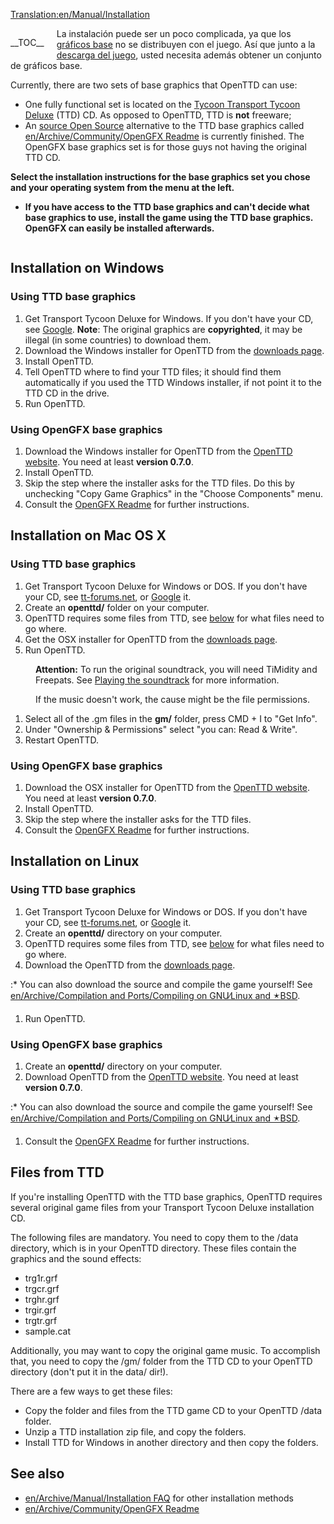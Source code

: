 [[Translation:en/Manual/Installation]]
{{en/Ambox| type = notice
| image =
| text = '''Atención:''' Para información actualizada sobre cómo descargar e instalar el juego consultad el blog '''[http://www.fametown.com/blog/openttd/ OpenTTD]''' de ''Eusebio Barriga'' (traductor del juego al español).
}}
{{en/Translation (es)|origen=Installation}}
{{en/Outdated (es)|Esta página no incluye la instalación automática de OpenTTD 1.0.0 y es un poco tosco, lea el archivo [http://vcs.openttd.org/svn/browser/trunk/readme.txt README.txt] (en inglés) para más referencias.<br>Además el artículo es casi un duplicado de [[en/Archive/Manual/Installation FAQ]]}}


<div style="float:left; padding-right: 20px;">__TOC__</div>{{en/Table of contents (Es)}}

La instalación puede ser un poco complicada, ya que los [[en/Es/Gráficos base|gráficos base]] no se distribuyen con el juego. Así que junto a la [http://www.openttd.org/ descarga del juego], usted necesita además obtener un conjunto de gráficos base.

{{en/Pending translation (es)}}

Currently, there are two sets of base graphics that OpenTTD can use:
* One fully functional set is located on the [https://www.wikipedia.org/wiki/Transport Tycoon Transport Tycoon Deluxe] (TTD) CD. As opposed to OpenTTD, TTD is '''not''' freeware;
* An [https://www.wikipedia.org/wiki/Open source Open Source] alternative to the TTD base graphics called [[en/Archive/Community/OpenGFX Readme]] is currently finished. The OpenGFX base graphics set is for those guys not having the original TTD CD.


'''Select the installation instructions for the base graphics set you chose and your operating system from the menu at the left.'''
* '''If you have access to the TTD base graphics and can't decide what base graphics to use, install the game using the TTD base graphics. OpenGFX can easily be installed afterwards.'''


<div style="clear:left;"></div>
== Installation on Windows ==
===Using TTD base graphics===
# Get Transport Tycoon Deluxe for Windows. If you don't have your CD, see [http://www.google.com/search?q=transport+tycoon+deluxe Google]. '''Note''': The original graphics are '''copyrighted''', it may be illegal (in some countries) to download them.
# Download the Windows installer for OpenTTD from the [http://www.openttd.org/download-stable downloads page].
# Install OpenTTD.
# Tell OpenTTD where to find your TTD files; it should find them automatically if you used the TTD Windows installer, if not point it to the TTD CD in the drive.
# Run OpenTTD.

===Using OpenGFX base graphics===
# Download the Windows installer for OpenTTD from the [http://www.openttd.org/ OpenTTD website]. You need at least '''version 0.7.0'''.
# Install OpenTTD.
# Skip the step where the installer asks for the TTD files. Do this by unchecking "Copy Game Graphics" in the "Choose Components" menu.
# Consult the [[en/Archive/Community/OpenGFX Readme#manually-installing-opengfx|OpenGFX Readme]] for further instructions.

== Installation on Mac OS X ==
===Using TTD base graphics===
#Get Transport Tycoon Deluxe for Windows or DOS. If you don't have your CD, see [http://www.tt-forums.net/viewtopic.php?t=3407 tt-forums.net], or [http://www.google.com/search?q=transport+tycoon+deluxe Google] it.
#Create an '''openttd/''' folder on your computer.
#OpenTTD requires some files from TTD, see [[#files-from-ttd|below]] for what files need to go where.
#Get the OSX installer for OpenTTD from the [http://www.openttd.org/download-stable downloads page].
#Run OpenTTD.


:'''Attention:''' To run the original soundtrack, you will need TiMidity and Freepats. See [[en/Archive/Compilation and Ports/Compiling on GNU∕Linux and 🟉BSD#playing-the-soundtrack|Playing the soundtrack]] for more information.


:If the music doesn't work, the cause might be the file permissions.
#Select all of the .gm files in the '''gm/''' folder, press CMD + I to "Get Info".
#Under "Ownership & Permissions" select "you can: Read & Write".
#Restart OpenTTD.


===Using OpenGFX base graphics===
# Download the OSX installer for OpenTTD from the [http://www.openttd.org/ OpenTTD website]. You need at least '''version 0.7.0'''.
# Install OpenTTD.
# Skip the step where the installer asks for the TTD files.
# Consult the [[en/Archive/Community/OpenGFX Readme#manually-installing-opengfx|OpenGFX Readme]] for further instructions.


== Installation on Linux ==
===Using TTD base graphics===
#Get Transport Tycoon Deluxe for Windows or DOS.  If you don't have your CD, see [http://www.tt-forums.net/viewtopic.php?t=3407 tt-forums.net], or [http://www.google.com/search?q=transport+tycoon+deluxe Google] it.
#Create an '''openttd/''' directory on your computer.
#OpenTTD requires some files from TTD, see [[#files-from-ttd|below]] for what files need to go where.
#Download the OpenTTD from the [http://www.openttd.org/download-stable downloads page].
:* You can also download the source and compile the game yourself! See [[en/Archive/Compilation and Ports/Compiling on GNU∕Linux and 🟉BSD]].
#Run OpenTTD.


===Using OpenGFX base graphics===
#Create an '''openttd/''' directory on your computer.
# Download OpenTTD from the [http://www.openttd.org/ OpenTTD website]. You need at least '''version 0.7.0'''.
:* You can also download the source and compile the game yourself! See [[en/Archive/Compilation and Ports/Compiling on GNU∕Linux and 🟉BSD]].
# Consult the [[en/Archive/Community/OpenGFX Readme#manually-installing-opengfx|OpenGFX Readme]] for further instructions.


== Files from TTD ==
If you're installing OpenTTD with the TTD base graphics, OpenTTD requires several original game files from your Transport Tycoon Deluxe installation CD.

The following files are mandatory. You need to copy them to the /data directory, which is in your OpenTTD directory. These files contain the graphics and the sound effects:
* trg1r.grf
* trgcr.grf
* trghr.grf
* trgir.grf
* trgtr.grf
* sample.cat


Additionally, you may want to copy the original game music. To accomplish that, you need to copy the /gm/ folder from the TTD CD to your OpenTTD directory (don't put it in the data/ dir!).


There are a few ways to get these files:
* Copy the folder and files from the TTD game CD to your OpenTTD /data folder.
* Unzip a TTD installation zip file, and copy the folders.
* Install TTD for Windows in another directory and then copy the folders.

== See also ==
* [[en/Archive/Manual/Installation FAQ]] for other installation methods
* [[en/Archive/Community/OpenGFX Readme]]